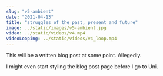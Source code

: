 ```yaml
---
slug: "v5-ambient"
date: "2021-04-13"
title: "struggles of the past, present and future"
image: ../static/images/v5-ambient.jpg
video: ../static/videos/v4.mp4
videoLooping: ../static/videos/v4_loop.mp4
---
```


This will be a written blog post at some point. Allegedly.

I might even start styling the blog post page before I go to Uni.
